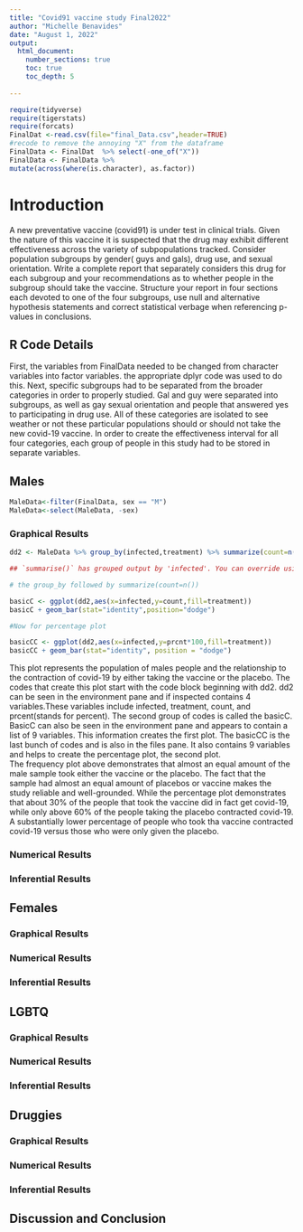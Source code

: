 ```yaml
---
title: "Covid91 vaccine study Final2022"
author: "Michelle Benavides"
date: "August 1, 2022"
output: 
  html_document:
    number_sections: true
    toc: true
    toc_depth: 5
 
---
```


```r
require(tidyverse)
require(tigerstats)
require(forcats)
FinalDat <-read.csv(file="final_Data.csv",header=TRUE)
#recode to remove the annoying "X" from the dataframe
FinalData <- FinalDat  %>% select(-one_of("X"))
FinalData <- FinalData %>%
mutate(across(where(is.character), as.factor))
```

# Introduction

A new  preventative vaccine (covid91) is under test in clinical trials. Given the nature of this vaccine it is suspected that the drug may exhibit different effectiveness across the variety of subpopulations tracked. Consider population subgroups by gender( guys and gals), drug use, and sexual orientation. Write a complete report that separately considers this drug for each subgroup and your recommendations as to whether people in the subgroup should take the vaccine. Structure your report in four sections each devoted to one of the four subgroups, use null and alternative hypothesis statements and correct statistical verbage when referencing p-values in conclusions.

## R Code Details

First, the variables from FinalData needed to be changed from character variables into factor variables. the appropriate dplyr code was used to do this. Next, specific subgroups had to be separated from the broader categories in order to properly studied. Gal and guy were separated into subgroups, as well as gay sexual orientation and people that answered yes to participating in drug use. All of these categories are isolated to see weather or not these particular populations should or should not take the new covid-19 vaccine. In order to create the effectiveness interval for all four categories, each group of people in this study had to be stored in separate variables.

## Males

```r
MaleData<-filter(FinalData, sex == "M")
MaleData<-select(MaleData, -sex)
```

### Graphical Results

```r
dd2 <- MaleData %>% group_by(infected,treatment) %>% summarize(count=n()) %>% mutate(prcnt=count/sum(count))

## `summarise()` has grouped output by 'infected'. You can override using the `.groups` argument.

# the group_by followed by summarize(count=n())

basicC <- ggplot(dd2,aes(x=infected,y=count,fill=treatment))
basicC + geom_bar(stat="identity",position="dodge")

#Now for percentage plot

basicCC <- ggplot(dd2,aes(x=infected,y=prcnt*100,fill=treatment)) 
basicCC + geom_bar(stat="identity", position = "dodge")
```

This plot represents the population of males people and the relationship to the contraction of covid-19 by either taking the vaccine or the placebo. The codes that create this plot start with the code block beginning with dd2. dd2 can be seen in the environment pane and if inspected contains 4 variables.These variables include infected, treatment, count, and prcent(stands for percent). The second group of codes is called the basicC. BasicC can also be seen in the environment pane and appears to contain a list of 9 variables. This information creates the first plot. The basicCC is the last bunch of codes and is also in the files pane. It also contains 9 variables and helps to create the percentage plot, the second plot.  
The frequency plot above demonstrates that almost an equal amount of the male sample took either the vaccine or the placebo. The fact that the sample had almost an equal amount of placebos or vaccine makes the study reliable and well-grounded. While the percentage plot demonstrates that about 30% of the people that took the vaccine did in fact get covid-19, while only above 60% of the people taking the placebo contracted covid-19. A substantially lower percentage of people who took tha vaccine contracted covid-19 versus those who were only given the placebo.

### Numerical Results

### Inferential Results


## Females

### Graphical Results

### Numerical Results

### Inferential Results


## LGBTQ

### Graphical Results

### Numerical Results

### Inferential Results


## Druggies

### Graphical Results

### Numerical Results

### Inferential Results

## Discussion and Conclusion